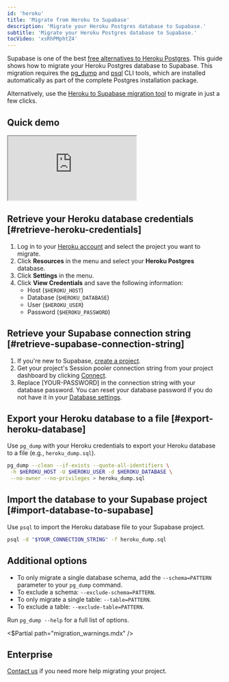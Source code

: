 ```yaml
---
id: 'heroku'
title: 'Migrate from Heroku to Supabase'
description: 'Migrate your Heroku Postgres database to Supabase.'
subtitle: 'Migrate your Heroku Postgres database to Supabase.'
tocVideo: 'xsRhPMphtZ4'
---
```


Supabase is one of the best [free alternatives to Heroku Postgres](https://supabase.com/alternatives/supabase-vs-heroku-postgres). This guide shows how to migrate your Heroku Postgres database to Supabase. This migration requires the [pg_dump](https://www.postgresql.org/docs/current/app-pgdump.html) and [psql](https://www.postgresql.org/docs/current/app-psql.html) CLI tools, which are installed automatically as part of the complete Postgres installation package.

Alternatively, use the [Heroku to Supabase migration tool](https://migrate.supabase.com/) to migrate in just a few clicks.

## Quick demo

<div className="video-container">
  <iframe
    src="https://www.youtube-nocookie.com/embed/xsRhPMphtZ4"
    frameBorder="1"
    allow="accelerometer; autoplay; clipboard-write; encrypted-media; gyroscope; picture-in-picture"
    allowFullScreen
  ></iframe>
</div>

## Retrieve your Heroku database credentials [#retrieve-heroku-credentials]

1. Log in to your [Heroku account](https://heroku.com) and select the project you want to migrate.
1. Click **Resources** in the menu and select your **Heroku Postgres** database.
1. Click **Settings** in the menu.
1. Click **View Credentials** and save the following information:
   - Host (`$HEROKU_HOST`)
   - Database (`$HEROKU_DATABASE`)
   - User (`$HEROKU_USER`)
   - Password (`$HEROKU_PASSWORD`)

## Retrieve your Supabase connection string [#retrieve-supabase-connection-string]

1. If you're new to Supabase, [create a project](https://supabase.com/dashboard).
1. Get your project's Session pooler connection string from your project dashboard by clicking [Connect](https://supabase.com/dashboard/project/_?showConnect=true).
1. Replace [YOUR-PASSWORD] in the connection string with your database password. You can reset your database password if you do not have it in your [Database settings](https://supabase.com/dashboard/project/_/settings/database).

## Export your Heroku database to a file [#export-heroku-database]

Use `pg_dump` with your Heroku credentials to export your Heroku database to a file (e.g., `heroku_dump.sql`).

```bash
pg_dump --clean --if-exists --quote-all-identifiers \
 -h $HEROKU_HOST -U $HEROKU_USER -d $HEROKU_DATABASE \
 --no-owner --no-privileges > heroku_dump.sql
```

## Import the database to your Supabase project [#import-database-to-supabase]

Use `psql` to import the Heroku database file to your Supabase project.

```bash
psql -d "$YOUR_CONNECTION_STRING" -f heroku_dump.sql
```

## Additional options

- To only migrate a single database schema, add the `--schema=PATTERN` parameter to your `pg_dump` command.
- To exclude a schema: `--exclude-schema=PATTERN`.
- To only migrate a single table: `--table=PATTERN`.
- To exclude a table: `--exclude-table=PATTERN`.

Run `pg_dump --help` for a full list of options.

<$Partial path="migration_warnings.mdx" />

## Enterprise

[Contact us](https://forms.supabase.com/enterprise) if you need more help migrating your project.
